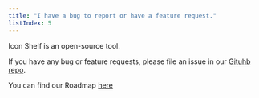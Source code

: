 ```yaml
---
title: "I have a bug to report or have a feature request."
listIndex: 5
---
```


Icon Shelf is an open-source tool.

If you have any bug or feature requests, please file an issue in our [Gituhb repo](https://github.com/Icon-Shelf/icon-shelf/issues).

You can find our Roadmap [here](https://github.com/Icon-Shelf/icon-shelf/projects/3)
